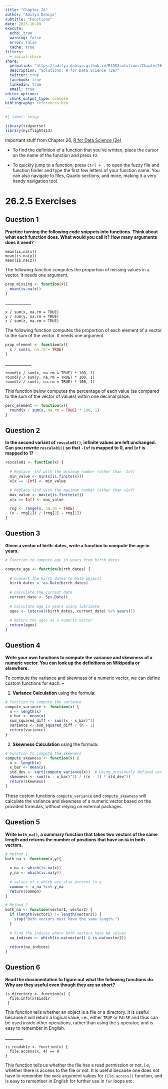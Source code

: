 ```yaml
---
title: "Chapter 26"
author: "Aditya Dahiya"
subtitle: "Functions"
date: 2023-10-09
execute: 
  echo: true
  warning: false
  error: false
  cache: true
filters:
  - social-share
share:
  permalink: "https://aditya-dahiya.github.io/RfDS2solutions/Chapter26.html"
  description: "Solutions: R for Data Science (2e)"
  twitter: true
  facebook: true
  linkedin: true
  email: true
editor_options: 
  chunk_output_type: console
bibliography: references.bib
---
```


```r
#| label: setup

library(tidyverse)
library(nycflights13)

```

Important stuff from Chapter 26, [R for Data Science (2e)](https://r4ds.hadley.nz/functions)

-   To find the definition of a function that you\'ve written, place the cursor on the name of the function and press `F2`.

-   To quickly jump to a function, press `Ctrl + .` to open the fuzzy file and function finder and type the first few letters of your function name. You can also navigate to files, Quarto sections, and more, making it a very handy navigation tool.

# **26.2.5 Exercises**

## Question 1

**Practice turning the following code snippets into functions. Think about what each function does. What would you call it? How many arguments does it need?**

```         
mean(is.na(x))
mean(is.na(y))
mean(is.na(z))
```

The following function computes the proportion of missing values in a vector. It needs one argument.

```r
prop_missing <- function(x){
  mean(is.na(x))
}
```

\_\_\_\_\_\_\_\_\_\_\_\_\_

```         
x / sum(x, na.rm = TRUE)
y / sum(y, na.rm = TRUE)
z / sum(z, na.rm = TRUE)
```

The following function computes the proportion of each element of a vector to the sum of the vector. It needs one argument.

```r
prop_element <- function(x){
  x / sum(x, na.rm = TRUE)
}
```

\_\_\_\_\_\_\_\_\_\_\_\_\_

```         
round(x / sum(x, na.rm = TRUE) * 100, 1)
round(y / sum(y, na.rm = TRUE) * 100, 1)
round(z / sum(z, na.rm = TRUE) * 100, 1)
```

This function below computes the percentage of each value (as compared to the sum of the vector of values) within one decimal place.

```r
perc_element <- function(x){
  round(x / sum(x, na.rm = TRUE) * 100, 1)
}
```

## Question 2

**In the second variant of `rescale01()`, infinite values are left unchanged. Can you rewrite `rescale01()` so that `-Inf` is mapped to 0, and `Inf` is mapped to 1?**

```r
rescale01 <- function(x) {
  
  # Replace -Inf with the minimum number (other than -Inf)
  min_value <- min(x[is.finite(x)])
  x[x == -Inf] <- min_value

  # Replace +Inf with the maximum number (other than +Inf)
  max_value <- max(x[is.finite(x)])
  x[x == Inf] <- max_value

  rng <- range(x, na.rm = TRUE)
  (x - rng[1]) / (rng[2] - rng[1])
}
```

## Question 3

**Given a vector of birth-dates, write a function to compute the age in years.**

```r
# Function to compute age in years from birth dates

compute_age <- function(birth_dates) {
  
  # Convert the birth dates to Date objects
  birth_dates <- as.Date(birth_dates)
  
  # Calculate the current date
  current_date <- Sys.Date()
  
  # Calculate age in years using lubridate
  ages <- interval(birth_dates, current_date) %/% years(1)
  
  # Return the ages as a numeric vector
  return(ages)
}
```

## Question 4

**Write your own functions to compute the variance and skewness of a numeric vector. You can look up the definitions on Wikipedia or elsewhere.**

To compute the variance and skewness of a numeric vector, we can define custom functions for each: --

1.  **Variance Calculation** using the formula:

``` r
# Function to compute the variance
compute_variance <- function(x) {
  n <- length(x)
  x_bar <- mean(x)
  sum_squared_diff <- sum((x - x_bar)^2)
  variance <- sum_squared_diff / (n - 1)
  return(variance)
}
```

2.  **Skewness Calculation** using the formula:

``` r
# Function to compute the skewness
compute_skewness <- function(x) {
  n <- length(x)
  x_bar <- mean(x)
  std_dev <- sqrt(compute_variance(x))  # Using previously defined variance function
  skewness <- sum((x - x_bar)^3) / ((n - 1) * std_dev^3)
  return(skewness)
}
```

These custom functions `compute_variance` and `compute_skewness` will calculate the variance and skewness of a numeric vector based on the provided formulas, without relying on external packages.

## Question 5

**Write `both_na()`, a summary function that takes two vectors of the same length and returns the number of positions that have an `NA` in both vectors.**

```r

# Method 1
both_na <- function(x,y){
  
  x_na <- which(is.na(x))
  y_na <- which(is.na(y))
  
  # values of x which are also present in y
  common <- x_na %in% y_na
  return(common)
}

# Method 2
both_na <- function(vector1, vector2) {
  if (length(vector1) != length(vector2)) {
    stop("Both vectors must have the same length.")
  }
  
  # Find the indices where both vectors have NA values
  na_indices <- which(is.na(vector1) & is.na(vector2))
  
  return(na_indices)
}
```

## Question 6

**Read the documentation to figure out what the following functions do. Why are they useful even though they are so short?**

```         
is_directory <- function(x) {
  file.info(x)$isdir
 }
```

This function tells whether an object is a file or a directory. It is useful because it will return a logical value, i.e., either `TRUE` or `FALSE` and thus can be used inside other operations, rather than using the `$` operator; and is easy to remember in English.

\_\_\_\_\_\_\_\_\_

```         
is_readable <- function(x) {
  file.access(x, 4) == 0
}
```

This function tells us whether the file has a read permission or not, i.e, whether there is access to the file or not. It is useful because one does not have to remember the `mode` argument values for `file.access()` function, and is easy to remember in English for further use in `for` loops etc.
